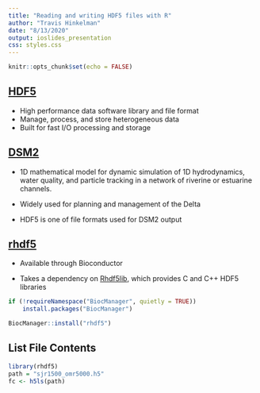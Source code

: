 ```yaml
---
title: "Reading and writing HDF5 files with R"
author: "Travis Hinkelman"
date: "8/13/2020"
output: ioslides_presentation
css: styles.css
---
```


```r
knitr::opts_chunk$set(echo = FALSE)
```

## [HDF5](https://www.hdfgroup.org/solutions/hdf5/)

- High performance data software library and file format
- Manage, process, and store heterogeneous data
- Built for fast I/O processing and storage

## [DSM2](https://water.ca.gov/Library/Modeling-and-Analysis/Bay-Delta-Region-models-and-tools/Delta-Simulation-Model-II)

- 1D mathematical model for dynamic simulation of 1D hydrodynamics, water quality, and particle tracking in a network of riverine or estuarine channels.

- Widely used for planning and management of the Delta

- HDF5 is one of file formats used for DSM2 output

## [rhdf5](https://www.bioconductor.org/packages/release/bioc/html/rhdf5.html)

- Available through Bioconductor

- Takes a dependency on [Rhdf5lib](https://www.bioconductor.org/packages/release/bioc/html/Rhdf5lib.html), which provides C and C++ HDF5 libraries

```r
if (!requireNamespace("BiocManager", quietly = TRUE))
    install.packages("BiocManager")

BiocManager::install("rhdf5")
```

## List File Contents
```r
library(rhdf5)
path = "sjr1500_omr5000.h5"
fc <- h5ls(path)
```
